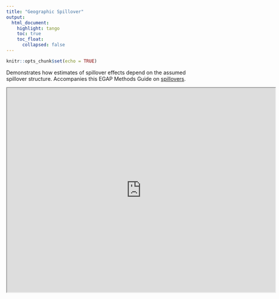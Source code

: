 ```yaml
---
title: "Geographic Spillover"
output: 
  html_document:
    highlight: tango
    toc: true
    toc_float:
      collapsed: false
---
```

  
```r
knitr::opts_chunk$set(echo = TRUE)
```

Demonstrates how estimates of spillover effects depend on the assumed spillover structure.  Accompanies this EGAP Methods Guide on [spillovers](http://egap.org/resources/guides/spillovers/).

<iframe src="https://egap.shinyapps.io/spillover-app/" height="550" width="720"></iframe>
  